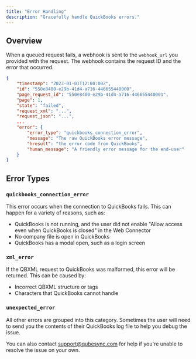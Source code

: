 ```yaml
---
title: "Error Handling"
description: "Gracefully handle QuickBooks errors."
---
```


## Overview

When a queued request fails, a webhook is sent to the `webhook_url` you provided with the request. The webhook contains the request ID and the error that occurred.

```json
{
    "timestamp": "2023-01-01T12:00:00Z",
    "id": "550e8400-e29b-41d4-a716-446655440000",
    "page_request_id": "550e8400-e29b-41d4-a716-446655440001",
    "page": 1,
    "state": "failed",
    "request_xml": "...",
    "request_json": "...",
    ...
    "error": {
        "error_type": "quickbooks_connection_error",
        "message": "The raw QuickBooks error message",
        "hresult": "the error code from QuickBooks",
        "human_message": "A friendly error message for the end-user"
    }
}
```

## Error Types

### `quickbooks_connection_error`

This error occurs when the connection to QuickBooks fails. This can happen for a variety of reasons, such as:

- QuickBooks is not running, and the user did not enable "Allow access even when QuickBooks is closed" in the Web Connector
- No company file is open in QuickBooks
- QuickBooks has a modal open, such as a login screen

### `xml_error`

If the QBXML request to QuickBooks was malformed, this error will be returned. This can be caused by:

- Incorrect QBXML structure or tags
- Characters that QuickBooks cannot handle

### `unexpected_error`

All other errors are grouped into this category. Sometimes the user will need to send you the contents of their QuickBooks log file to help you debug the issue.

You can also contact [support@qubesync.com](mailto:support@qubesync.com) for help if you're unable to resolve the issue on your own.
